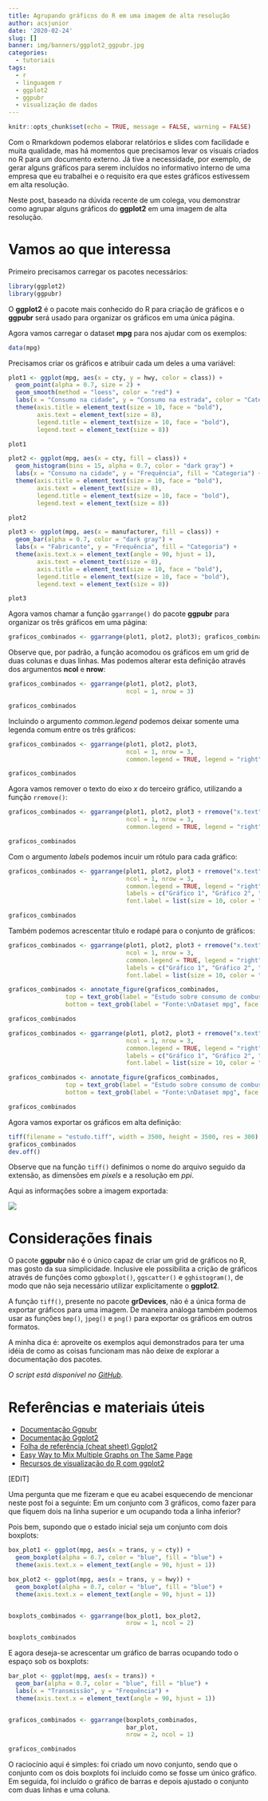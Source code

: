 ```yaml
---
title: Agrupando gráficos do R em uma imagem de alta resolução
author: acsjunior
date: '2020-02-24'
slug: []
banner: img/banners/ggplot2_ggpubr.jpg
categories:
  - tutoriais
tags:
  - r
  - linguagem r
  - ggplot2
  - ggpubr
  - visualização de dados
---
```

```r
knitr::opts_chunk$set(echo = TRUE, message = FALSE, warning = FALSE)
```

Com o Rmarkdown podemos elaborar relatórios e slides com facilidade e muita qualidade, mas há momentos que precisamos levar os visuais criados no R para um documento externo. Já tive a necessidade, por exemplo, de gerar alguns gráficos para serem incluídos no informativo interno de uma empresa que eu trabalhei e o requisito era que estes gráficos estivessem em alta resolução.

Neste post, baseado na dúvida recente de um colega, vou demonstrar como agrupar alguns gráficos do **ggplot2** em uma imagem de alta resolução.


# Vamos ao que interessa

Primeiro precisamos carregar os pacotes necessários:

```r
library(ggplot2)
library(ggpubr)
```

O **ggplot2** é o pacote mais conhecido do R para criação de gráficos e o **ggpubr** será usado para organizar os gráficos em uma única página.

Agora vamos carregar o dataset **mpg** para nos ajudar com os exemplos:

```r
data(mpg)
```

Precisamos criar os gráficos e atribuir cada um deles a uma variável:

```r
plot1 <- ggplot(mpg, aes(x = cty, y = hwy, color = class)) +
  geom_point(alpha = 0.7, size = 2) +
  geom_smooth(method = "loess", color = "red") +
  labs(x = "Consumo na cidade", y = "Consumo na estrada", color = "Categoria") +
  theme(axis.title = element_text(size = 10, face = "bold"),
        axis.text = element_text(size = 8),
        legend.title = element_text(size = 10, face = "bold"),
        legend.text = element_text(size = 8))

plot1
```

```r
plot2 <- ggplot(mpg, aes(x = cty, fill = class)) +
  geom_histogram(bins = 15, alpha = 0.7, color = "dark gray") +
  labs(x = "Consumo na cidade", y = "Frequência", fill = "Categoria") +
  theme(axis.title = element_text(size = 10, face = "bold"),
        axis.text = element_text(size = 8),
        legend.title = element_text(size = 10, face = "bold"),
        legend.text = element_text(size = 8))

plot2
```

```r
plot3 <- ggplot(mpg, aes(x = manufacturer, fill = class)) +
  geom_bar(alpha = 0.7, color = "dark gray") +
  labs(x = "Fabricante", y = "Frequência", fill = "Categoria") +
  theme(axis.text.x = element_text(angle = 90, hjust = 1),
        axis.text = element_text(size = 8),
        axis.title = element_text(size = 10, face = "bold"),
        legend.title = element_text(size = 10, face = "bold"),
        legend.text = element_text(size = 8))

plot3
```

Agora vamos chamar a função `ggarrange()` do pacote **ggpubr** para organizar os três gráficos em uma página:

```r
graficos_combinados <- ggarrange(plot1, plot2, plot3); graficos_combinados
```

Observe que, por padrão, a função acomodou os gráficos em um grid de duas colunas e duas linhas. Mas podemos alterar esta definição através dos argumentos **ncol** e **nrow**:

```r
graficos_combinados <- ggarrange(plot1, plot2, plot3,
                                 ncol = 1, nrow = 3)

graficos_combinados
```

Incluindo o argumento *common.legend* podemos deixar somente uma legenda comum entre os três gráficos:

```r
graficos_combinados <- ggarrange(plot1, plot2, plot3, 
                                 ncol = 1, nrow = 3,
                                 common.legend = TRUE, legend = "right")

graficos_combinados
```

Agora vamos remover o texto do eixo *x* do terceiro gráfico, utilizando a função `rremove()`:

```r
graficos_combinados <- ggarrange(plot1, plot2, plot3 + rremove("x.text"), 
                                 ncol = 1, nrow = 3,
                                 common.legend = TRUE, legend = "right")

graficos_combinados
```

Com o argumento *labels* podemos incuir um rótulo para cada gráfico:

```r
graficos_combinados <- ggarrange(plot1, plot2, plot3 + rremove("x.text"), 
                                 ncol = 1, nrow = 3,
                                 common.legend = TRUE, legend = "right",
                                 labels = c("Gráfico 1", "Gráfico 2", "Gráfico 3"),
                                 font.label = list(size = 10, color = "blue"))

graficos_combinados
```

Também podemos acrescentar título e rodapé para o conjunto de gráficos:

```r
graficos_combinados <- ggarrange(plot1, plot2, plot3 + rremove("x.text"), 
                                 ncol = 1, nrow = 3,
                                 common.legend = TRUE, legend = "right",
                                 labels = c("Gráfico 1", "Gráfico 2", "Gráfico 3"),
                                 font.label = list(size = 10, color = "blue"))

graficos_combinados <- annotate_figure(graficos_combinados,
                top = text_grob(label = "Estudo sobre consumo de combustível", face = "bold", size = 16),
                bottom = text_grob(label = "Fonte:\nDataset mpg", face = "italic", size = 10, color = "red", x = 0.93))

graficos_combinados
```

```r
graficos_combinados <- ggarrange(plot1, plot2, plot3 + rremove("x.text"), 
                                 ncol = 1, nrow = 3,
                                 common.legend = TRUE, legend = "right",
                                 labels = c("Gráfico 1", "Gráfico 2", "Gráfico 3"),
                                 font.label = list(size = 10, color = "blue"))

graficos_combinados <- annotate_figure(graficos_combinados,
                top = text_grob(label = "Estudo sobre consumo de combustível", face = "bold", size = 16),
                bottom = text_grob(label = "Fonte:\nDataset mpg", face = "italic", size = 10, color = "red", x = 0.93))

graficos_combinados
```

Agora vamos exportar os gráficos em alta definição:

```r
tiff(filename = "estudo.tiff", width = 3500, height = 3500, res = 300)
graficos_combinados
dev.off()
```

Observe que na função `tiff()` definimos o nome do arquivo seguido da extensão, as dimensões em *pixels* e a resolução em *ppi*.

Aqui as informações sobre a imagem exportada:

![](/blog/2020-02-24-agrupando-gráficos-do-r-em-uma-imagem-de-alta-resolução/index.pt-br_files/1582561545831.png)

# Considerações finais

O pacote **ggpubr** não é o único capaz de criar um grid de gráficos no R, mas gosto da sua simplicidade. Inclusive ele possibilita a crição de gráficos através de funções como `ggboxplot()`, `ggscatter()` e `gghistogram()`, de modo que não seja necessário utilizar explicitamente o **ggplot2**.

A função `tiff()`, presente no pacote **grDevices**, não é a única forma de exportar gráficos para uma imagem. De maneira análoga também podemos usar as funções `bmp()`, `jpeg()` e `png()` para exportar os gráficos em outros formatos.

A minha dica é: aproveite os exemplos aqui demonstrados para ter uma idéia de como as coisas funcionam mas não deixe de explorar a documentação dos pacotes.

*O script está disponível no [GitHub](https://github.com/juniorssz/arrange-plots-example).*

# Referências e materiais úteis

* [Documentação Ggpubr](https://cran.r-project.org/web/packages/ggpubr/ggpubr.pdf)
* [Documentação Ggplot2](https://ggplot2.tidyverse.org/)
* [Folha de referência (cheat sheet) Ggplot2](https://github.com/rstudio/cheatsheets/blob/master/data-visualization-2.1.pdf)
* [Easy Way to Mix Multiple Graphs on The Same Page](http://www.sthda.com/english/articles/24-ggpubr-publication-ready-plots/81-ggplot2-easy-way-to-mix-multiple-graphs-on-the-same-page/)
* [Recursos de visualização do R com ggplot2](http://leg.ufpr.br/~walmes/cursoR/data-vis/03-vis-ggplot2.html)

[EDIT]

Uma pergunta que me fizeram e que eu acabei esquecendo de mencionar neste post foi a seguinte: Em um conjunto com 3 gráficos, como fazer para que fiquem dois na linha superior e um ocupando toda a linha inferior?

Pois bem, supondo que o estado inicial seja um conjunto com dois boxplots:

```r
box_plot1 <- ggplot(mpg, aes(x = trans, y = cty)) +
  geom_boxplot(alpha = 0.7, color = "blue", fill = "blue") +
  theme(axis.text.x = element_text(angle = 90, hjust = 1))

box_plot2 <- ggplot(mpg, aes(x = trans, y = hwy)) +
  geom_boxplot(alpha = 0.7, color = "blue", fill = "blue") +
  theme(axis.text.x = element_text(angle = 90, hjust = 1))


boxplots_combinados <- ggarrange(box_plot1, box_plot2, 
                                 nrow = 1, ncol = 2)

boxplots_combinados
```

E agora deseja-se acrescentar um gráfico de barras ocupando todo o espaço sob os boxplots:

```r
bar_plot <- ggplot(mpg, aes(x = trans)) +
  geom_bar(alpha = 0.7, color = "blue", fill = "blue") +
  labs(x = "Transmissão", y = "Frequência") +
  theme(axis.text.x = element_text(angle = 90, hjust = 1))


graficos_combinados <- ggarrange(boxplots_combinados, 
                                 bar_plot,
                                 nrow = 2, ncol = 1)

graficos_combinados
```

O raciocínio aqui é simples: foi criado um novo conjunto, sendo que o conjunto com os dois boxplots foi incluido como se fosse um único gráfico. Em seguida, foi incluído o gráfico de barras e depois ajustado o conjunto com duas linhas e uma coluna.